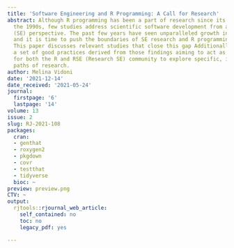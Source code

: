 ```yaml
---
title: 'Software Engineering and R Programming: A Call for Research'
abstract: Although R programming has been a part of research since its origins in
  the 1990s, few studies address scientific software development from a Software Engineering
  (SE) perspective. The past few years have seen unparalleled growth in the R community,
  and it is time to push the boundaries of SE research and R programming forwards.
  This paper discusses relevant studies that close this gap Additionally, it proposes
  a set of good practices derived from those findings aiming to act as a call-to-arms
  for both the R and RSE (Research SE) community to explore specific, interdisciplinary
  paths of research.
author: Melina Vidoni
date: '2021-12-14'
date_received: '2021-05-24'
journal:
  firstpage: '6'
  lastpage: '14'
volume: 13
issue: 2
slug: RJ-2021-108
packages:
  cran:
  - genthat
  - roxygen2
  - pkgdown
  - covr
  - testthat
  - tidyverse
  bioc: ~
preview: preview.png
CTV: ~
output:
  rjtools::rjournal_web_article:
    self_contained: no
    toc: no
    legacy_pdf: yes

---
```

